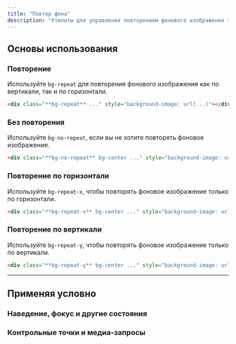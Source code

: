 ```yaml
---
title: "Повтор фона"
description: "Утилиты для управления повторением фонового изображения элемента."
---
```




## Основы использования

### Повторение

Используйте `bg-repeat` для повторения фонового изображения как по вертикали, так и по горизонтали.

<Example>
  <div class="w-full mx-auto max-w-xl bg-white dark:bg-slate-800 dark:ring-1 dark:ring-slate-200/20 h-80 bg-repeat bg-center shadow-xl rounded-lg" style="background-image:url('/img/background-pattern.svg');">
  </div>
</Example>

```html
<div class="**bg-repeat** ..." style="background-image: url(...)"></div>
```

### Без повторения

Используйте `bg-no-repeat`, если вы не хотите повторять фоновое изображение.

<Example>
  <div class="w-full mx-auto max-w-xl bg-white dark:bg-slate-800 dark:ring-1 dark:ring-slate-200/20 h-64 bg-no-repeat bg-center shadow-xl rounded-lg" style="background-image:url('/img/background-pattern.svg');">
  </div>
</Example>

```html
<div class="**bg-no-repeat** bg-center ..." style="background-image: url(...)"></div>
```

### Повторение по горизонтали

Используйте `bg-repeat-x`, чтобы повторять фоновое изображение только по горизонтали.

<Example>
  <div class="w-full mx-auto max-w-xl bg-white dark:bg-slate-800 dark:ring-1 dark:ring-slate-200/20 h-64 bg-repeat-x bg-center shadow-xl rounded-lg" style="background-image:url('/img/background-pattern.svg');">
  </div>
</Example>

```html
<div class="**bg-repeat-x** bg-center ..." style="background-image: url(...)"></div>
```

### Повторение по вертикали

Используйте `bg-repeat-y`, чтобы повторять фоновое изображение только по вертикали.

<Example>
  <div class="w-full mx-auto max-w-xl bg-white dark:bg-slate-800 dark:ring-1 dark:ring-slate-200/20 h-64 bg-repeat-y bg-center shadow-xl rounded-lg" style="background-image:url('/img/background-pattern.svg');">
  </div>
</Example>

```html
<div class="**bg-repeat-y** bg-center ..." style="background-image: url(...)"></div>
```

---

## <Heading ignore>Применяя условно</Heading>

### <Heading ignore>Наведение, фокус и другие состояния</Heading>

<HoverFocusAndOtherStates defaultClass="bg-repeat" featuredClass="bg-repeat-x" />

### <Heading ignore>Контрольные точки и медиа-запросы</Heading>

<BreakpointsAndMediaQueries defaultClass="bg-repeat" featuredClass="bg-repeat-x" />
